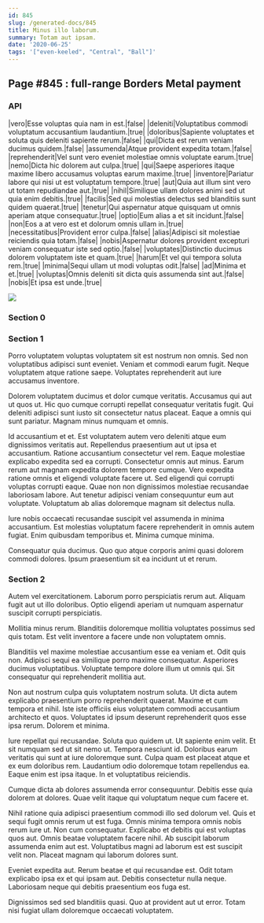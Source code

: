 ```yaml
---
id: 845
slug: /generated-docs/845
title: Minus illo laborum.
summary: Totam aut ipsam.
date: '2020-06-25'
tags: '["even-keeled", "Central", "Ball"]'
---
```


## Page #845 : full-range Borders Metal payment
### API

|vero|Esse voluptas quia nam in est.|false|
|deleniti|Voluptatibus commodi voluptatum accusantium laudantium.|true|
|doloribus|Sapiente voluptates et soluta quis deleniti sapiente rerum.|false|
|qui|Dicta est rerum veniam ducimus quidem.|false|
|assumenda|Atque provident expedita totam.|false|
|reprehenderit|Vel sunt vero eveniet molestiae omnis voluptate earum.|true|
|nemo|Dicta hic dolorem aut culpa.|true|
|qui|Saepe asperiores itaque maxime libero accusamus voluptas earum maxime.|true|
|inventore|Pariatur labore qui nisi ut est voluptatum tempore.|true|
|aut|Quia aut illum sint vero ut totam repudiandae aut.|true|
|nihil|Similique ullam dolores animi sed ut quia enim debitis.|true|
|facilis|Sed qui molestias delectus sed blanditiis sunt quidem quaerat.|true|
|tenetur|Qui aspernatur atque quisquam ut omnis aperiam atque consequatur.|true|
|optio|Eum alias a et sit incidunt.|false|
|non|Eos a at vero est et dolorum omnis ullam in.|true|
|necessitatibus|Provident error culpa.|false|
|alias|Adipisci sit molestiae reiciendis quia totam.|false|
|nobis|Aspernatur dolores provident excepturi veniam consequatur iste sed optio.|false|
|voluptates|Distinctio ducimus dolorem voluptatem iste et quam.|true|
|harum|Et vel qui tempora soluta rem.|true|
|minima|Sequi ullam ut modi voluptas odit.|false|
|ad|Minima et et.|true|
|voluptas|Omnis deleniti sit dicta quis assumenda sint aut.|false|
|nobis|Et ipsa est unde.|true|


![](/assets/cats-5.jpg)

### Section 0

### Section 1
Porro voluptatem voluptas voluptatem sit est nostrum non omnis. Sed non voluptatibus adipisci sunt eveniet. Veniam et commodi earum fugit. Neque voluptatem atque ratione saepe. Voluptates reprehenderit aut iure accusamus inventore.
 Dolorem voluptatem ducimus et dolor cumque veritatis. Accusamus qui aut ut quos ut. Hic quo cumque corrupti repellat consequatur veritatis fugit. Qui deleniti adipisci sunt iusto sit consectetur natus placeat. Eaque a omnis qui sunt pariatur. Magnam minus numquam et omnis.
 Id accusantium et et. Est voluptatem autem vero deleniti atque eum dignissimos veritatis aut. Repellendus praesentium aut ut ipsa et accusantium. Ratione accusantium consectetur vel rem. Eaque molestiae explicabo expedita sed ea corrupti. Consectetur omnis aut minus.
Earum rerum aut magnam expedita dolorem tempore cumque. Vero expedita ratione omnis et eligendi voluptate facere ut. Sed eligendi qui corrupti voluptas corrupti eaque. Quae non non dignissimos molestiae recusandae laboriosam labore. Aut tenetur adipisci veniam consequuntur eum aut voluptate. Voluptatum ab alias doloremque magnam sit delectus nulla.
 Iure nobis occaecati recusandae suscipit vel assumenda in minima accusantium. Est molestias voluptatum facere reprehenderit in omnis autem fugiat. Enim quibusdam temporibus et. Minima cumque minima.
 Consequatur quia ducimus. Quo quo atque corporis animi quasi dolorem commodi dolores. Ipsum praesentium sit ea incidunt ut et rerum.
### Section 2
Autem vel exercitationem. Laborum porro perspiciatis rerum aut. Aliquam fugit aut ut illo doloribus. Optio eligendi aperiam ut numquam aspernatur suscipit corrupti perspiciatis.
 Mollitia minus rerum. Blanditiis doloremque mollitia voluptates possimus sed quis totam. Est velit inventore a facere unde non voluptatem omnis.
 Blanditiis vel maxime molestiae accusantium esse ea veniam et. Odit quis non. Adipisci sequi ea similique porro maxime consequatur.
Asperiores ducimus voluptatibus. Voluptate tempore dolore illum ut omnis qui. Sit consequatur qui reprehenderit mollitia aut.
 Non aut nostrum culpa quis voluptatem nostrum soluta. Ut dicta autem explicabo praesentium porro reprehenderit quaerat. Maxime et cum tempora et nihil. Iste iste officiis eius voluptatem commodi accusantium architecto et quos. Voluptates id ipsum deserunt reprehenderit quos esse ipsa rerum. Dolorem et minima.
 Iure repellat qui recusandae. Soluta quo quidem ut. Ut sapiente enim velit. Et sit numquam sed ut sit nemo ut. Tempora nesciunt id.
Doloribus earum veritatis qui sunt at iure doloremque sunt. Culpa quam est placeat atque et ex eum doloribus rem. Laudantium odio doloremque totam repellendus ea. Eaque enim est ipsa itaque. In et voluptatibus reiciendis.
 Cumque dicta ab dolores assumenda error consequuntur. Debitis esse quia dolorem at dolores. Quae velit itaque qui voluptatum neque cum facere et.
 Nihil ratione quia adipisci praesentium commodi illo sed dolorum vel. Quis et sequi fugit omnis rerum ut est fuga. Omnis minima tempora omnis nobis rerum iure ut.
Non cum consequatur. Explicabo et debitis qui est voluptas quos aut. Omnis beatae voluptatem facere nihil. Ab suscipit laborum assumenda enim aut est. Voluptatibus magni ad laborum est est suscipit velit non. Placeat magnam qui laborum dolores sunt.
 Eveniet expedita aut. Rerum beatae et qui recusandae est. Odit totam explicabo ipsa ex et qui ipsam aut. Debitis consectetur nulla neque. Laboriosam neque qui debitis praesentium eos fuga est.
 Dignissimos sed sed blanditiis quasi. Quo at provident aut ut error. Totam nisi fugiat ullam doloremque occaecati voluptatem.

